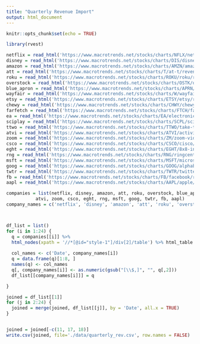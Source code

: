 ---
title: "Quarterly Revenue Import"
output: html_document
---

```{r, include=FALSE}
knitr::opts_chunk$set(echo = TRUE)
```

```{r}
library(rvest)

netflix = read_html('https://www.macrotrends.net/stocks/charts/NFLX/netflix/revenue')
disney = read_html('https://www.macrotrends.net/stocks/charts/DIS/disney/revenue')
amazon = read_html('https://www.macrotrends.net/stocks/charts/AMZN/amazon/revenue')
att = read_html('https://www.macrotrends.net/stocks/charts/T/at-t/revenue')
roku = read_html('https://www.macrotrends.net/stocks/charts/ROKU/roku/revenue')
overstock = read_html('https://www.macrotrends.net/stocks/charts/OSTK/overstock/revenue')
blue_apron = read_html('https://www.macrotrends.net/stocks/charts/APRN/blue-apron-holdings/revenue')
wayfair = read_html('https://www.macrotrends.net/stocks/charts/W/wayfair/revenue')
etsy = read_html('https://www.macrotrends.net/stocks/charts/ETSY/etsy/revenue')
chewy = read_html('https://www.macrotrends.net/stocks/charts/CHWY/chewy/revenue')
farfetch = read_html('https://www.macrotrends.net/stocks/charts/FTCH/farfetch/revenue')
ea = read_html('https://www.macrotrends.net/stocks/charts/EA/electronic-arts/revenue')
sciplay = read_html('https://www.macrotrends.net/stocks/charts/SCPL/sciplay/revenue')
ttwo = read_html('https://www.macrotrends.net/stocks/charts/TTWO/take-two-interactive-software/revenue')
atvi = read_html('https://www.macrotrends.net/stocks/charts/ATVI/activision-blizzard/revenue')
zoom = read_html('https://www.macrotrends.net/stocks/charts/ZM/zoom-video-communications/revenue')
csco = read_html('https://www.macrotrends.net/stocks/charts/CSCO/cisco/revenue')
eght = read_html('https://www.macrotrends.net/stocks/charts/EGHT/8x8-inc/revenue')
rng = read_html('https://www.macrotrends.net/stocks/charts/RNG/ringcentral/revenue')
msft = read_html('https://www.macrotrends.net/stocks/charts/MSFT/microsoft/revenue')
goog = read_html('https://www.macrotrends.net/stocks/charts/GOOG/alphabet/revenue')
twtr = read_html('https://www.macrotrends.net/stocks/charts/TWTR/twitter/revenue')
fb = read_html('https://www.macrotrends.net/stocks/charts/FB/facebook/revenue')
aapl = read_html('https://www.macrotrends.net/stocks/charts/AAPL/apple/revenue')

companies = list(netflix, disney, amazon, att, roku, overstock, blue_apron, wayfair, etsy, chewy, farfetch, ea, sciplay, ttwo, 
           atvi, zoom, csco, eght, rng, msft, goog, twtr, fb, aapl)
company_names = c('netflix', 'disney', 'amazon', 'att', 'roku', 'overstock', 'blue_apron', 'wayfair', 'etsy', 'chewy', 'farfetch', 'ea', 'sciplay', 'ttwo', 'atvi', 'zoom', 'csco', 'eght', 'rng', 'msft', 'goog', 'twtr', 'fb', 'aapl')



df_list = list()
for (i in 1:24) {
  q = companies[[i]] %>% 
  html_nodes(xpath = '//*[@id="style-1"]/div[2]/table') %>% html_table
  
  col_names <- c('Date', company_names[i])
  q = data.frame(q)[1:8, ]
  names(q) <- col_names
  q[, company_names[i]] <- as.numeric(gsub("[\\$,]", "", q[,2]))
  df_list[[company_names[i]]] = q

}

joined = df_list[[1]]
for (j in 2:24) {
  joined = merge(joined, df_list[[j]], by = 'Date', all.x = TRUE)
}


joined = joined[-c(11, 17, 18)]
write.csv(joined, file='./data/quarterly_rev.csv', row.names = FALSE)
```